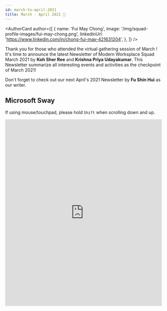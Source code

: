 ```yaml
---
id: march-to-april-2021
title: March - April 2021 🎉
---
```



<AuthorCard
  author={[
    {
      name: 'Fui May Chong',
      image: '/img/squad-profile-images/fui-may-chong.png',
      linkedinUrl: 'https://www.linkedin.com/in/chong-fui-may-421631204',
    },
  ]}
/>

Thank you for those who attended the virtual gathering session of March ! It's time to announce the latest Newsletter of Modern Worksplace Squad March 2021 by **Koh Sher Ree** and **Krishna Priya Udayakumar**. This Newsletter summarize all interesting events and activities as the checkpoint of March 2021!

Don't forget to check out our next April's 2021 Newsletter by **Fu Shin Hui** as our writer.

## Microsoft Sway

If using mouse/touchpad, please hold `Shift` when scrolling down and up.

<p>
  <iframe
    width="100%"
    height="600px"
    src="https://sway.office.com/s/IEBaniQsUVxvB1TR/embed"
    frameborder="0"
    marginheight="0"
    marginwidth="0"
    max-width="100%"
    sandbox="allow-forms allow-modals allow-orientation-lock allow-popups allow-same-origin allow-scripts"
    scrolling="yes"
    allowfullscreen
    mozallowfullscreen
    msallowfullscreen
    webkitallowfullscreen
    loading="lazy"
  ></iframe>
</p>
